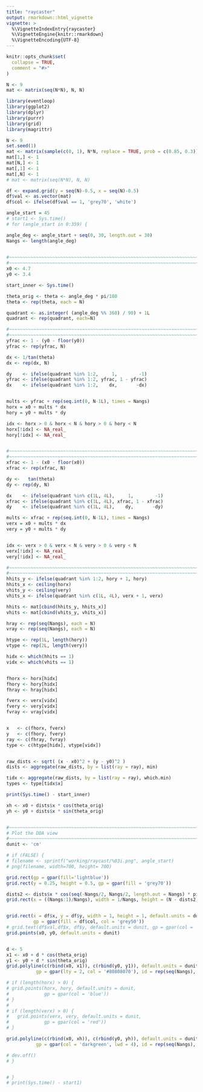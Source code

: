 ```yaml
---
title: "raycaster"
output: rmarkdown::html_vignette
vignette: >
  %\VignetteIndexEntry{raycaster}
  %\VignetteEngine{knitr::rmarkdown}
  %\VignetteEncoding{UTF-8}
---
```


```r
knitr::opts_chunk$set(
  collapse = TRUE,
  comment = "#>"
)
```


```r
N <- 9
mat <- matrix(seq(N*N), N, N)
```


```r
library(eventloop)
library(ggplot2)
library(dplyr)
library(purrr)
library(grid)
library(magrittr)

N <- 9
set.seed(1)
mat <- matrix(sample(c(0, 1), N*N, replace = TRUE, prob = c(0.85, 0.3)), N, N)
mat[1,] <- 1
mat[N,] <- 1
mat[,1] <- 1
mat[,N] <- 1
# mat <- matrix(seq(N*N), N, N)

df <- expand.grid(y = seq(N)-0.5, x = seq(N)-0.5)
df$val <- as.vector(mat)
df$col <- ifelse(df$val == 1, 'grey70', 'white')

angle_start = 45
# start1 <- Sys.time()
# for (angle_start in 0:359) {

angle_deg <- angle_start + seq(0, 30, length.out = 30)
Nangs <- length(angle_deg)

  
#~~~~~~~~~~~~~~~~~~~~~~~~~~~~~~~~~~~~~~~~~~~~~~~~~~~~~~~~~~~~~~~~~~~~~~~~~~~~~
#~~~~~~~~~~~~~~~~~~~~~~~~~~~~~~~~~~~~~~~~~~~~~~~~~~~~~~~~~~~~~~~~~~~~~~~~~~~~~
x0 <- 4.7
y0 <- 3.4

start_inner <- Sys.time() 

theta_orig <- theta <- angle_deg * pi/180
theta <- rep(theta, each = N)

quadrant <- as.integer( (angle_deg %% 360) / 90) + 1L
quadrant <- rep(quadrant, each=N)

#~~~~~~~~~~~~~~~~~~~~~~~~~~~~~~~~~~~~~~~~~~~~~~~~~~~~~~~~~~~~~~~~~~~~~~~~~~~~~
#~~~~~~~~~~~~~~~~~~~~~~~~~~~~~~~~~~~~~~~~~~~~~~~~~~~~~~~~~~~~~~~~~~~~~~~~~~~~~
yfrac <- 1 - (y0 - floor(y0))
yfrac <- rep(yfrac, N)

dx <- 1/tan(theta)
dx <- rep(dx, N)

dy    <- ifelse(quadrant %in% 1:2,     1,        -1)
yfrac <- ifelse(quadrant %in% 1:2, yfrac, 1 - yfrac)
dx    <- ifelse(quadrant %in% 1:2,    dx,       -dx)


mults <- yfrac + rep(seq.int(0, N-1L), times = Nangs)
horx = x0 + mults * dx
hory = y0 + mults * dy

idx <- horx > 0 & horx < N & hory > 0 & hory < N
horx[!idx] <- NA_real_
hory[!idx] <- NA_real_


#~~~~~~~~~~~~~~~~~~~~~~~~~~~~~~~~~~~~~~~~~~~~~~~~~~~~~~~~~~~~~~~~~~~~~~~~~~~~~
#~~~~~~~~~~~~~~~~~~~~~~~~~~~~~~~~~~~~~~~~~~~~~~~~~~~~~~~~~~~~~~~~~~~~~~~~~~~~~
xfrac <- 1 - (x0 - floor(x0))
xfrac <- rep(xfrac, N)

dy <-   tan(theta)
dy <- rep(dy, N)

dx    <- ifelse(quadrant %in% c(1L, 4L),     1,        -1)
xfrac <- ifelse(quadrant %in% c(1L, 4L), xfrac, 1 - xfrac)
dy    <- ifelse(quadrant %in% c(1L, 4L),    dy,       -dy)

mults <- xfrac + rep(seq.int(0, N-1L), times = Nangs)
verx = x0 + mults * dx
very = y0 + mults * dy


idx <- verx > 0 & verx < N & very > 0 & very < N
verx[!idx] <- NA_real_
very[!idx] <- NA_real_

#~~~~~~~~~~~~~~~~~~~~~~~~~~~~~~~~~~~~~~~~~~~~~~~~~~~~~~~~~~~~~~~~~~~~~~~~~~~~~
#~~~~~~~~~~~~~~~~~~~~~~~~~~~~~~~~~~~~~~~~~~~~~~~~~~~~~~~~~~~~~~~~~~~~~~~~~~~~~
hhits_y <- ifelse(quadrant %in% 1:2, hory + 1, hory)
hhits_x <- ceiling(horx)
vhits_y <- ceiling(very)
vhits_x <- ifelse(quadrant %in% c(1L, 4L), verx + 1, verx)

hhits <- mat[cbind(hhits_y, hhits_x)]
vhits <- mat[cbind(vhits_y, vhits_x)]

hray <- rep(seq(Nangs), each = N)
vray <- rep(seq(Nangs), each = N)

htype <- rep(1L, length(hory))
vtype <- rep(2L, length(very))

hidx <- which(hhits == 1)
vidx <- which(vhits == 1)


fhorx <- horx[hidx]
fhory <- hory[hidx]
fhray <- hray[hidx]

fverx <- verx[vidx]
fvery <- very[vidx]
fvray <- vray[vidx]


x   <- c(fhorx, fverx)
y   <- c(fhory, fvery)
ray <- c(fhray, fvray)
type <- c(htype[hidx], vtype[vidx])


raw_dists <- sqrt( (x - x0)^2 + (y - y0)^2 )
dists <- aggregate(raw_dists, by = list(ray = ray), min)

tidx <- aggregate(raw_dists, by = list(ray = ray), which.min)
types <- type[tidx$x]

print(Sys.time() - start_inner)

xh <- x0 + dists$x * cos(theta_orig)
yh <- y0 + dists$x * sin(theta_orig)


#~~~~~~~~~~~~~~~~~~~~~~~~~~~~~~~~~~~~~~~~~~~~~~~~~~~~~~~~~~~~~~~~~~~~~~~~~~~~~
# Plot the DDA view
#~~~~~~~~~~~~~~~~~~~~~~~~~~~~~~~~~~~~~~~~~~~~~~~~~~~~~~~~~~~~~~~~~~~~~~~~~~~~~
dunit <- 'cm'

# if (FALSE) {
# filename <- sprintf("working/raycast/%03i.png", angle_start)
# png(filename, width=700, height= 700)

grid.rect(gp = gpar(fill='lightblue'))
grid.rect(y = 0.25, height = 0.5, gp = gpar(fill = 'grey70'))

dists2 <- dists$x * cos(seq(-Nangs/2, Nangs/2, length.out = Nangs) * pi/180)
grid.rect(x = ((Nangs:1)/Nangs), width = 1/Nangs, height = (N - dists2)/15, gp = gpar(col=NA, fill='darkblue'))


grid.rect(x = df$x, y = df$y, width = 1, height = 1, default.units = dunit,
          gp = gpar(fill = df$col, col = 'grey50'))
# grid.text(df$val,df$x, df$y, default.units = dunit, gp = gpar(col = 'grey40'))
grid.points(x0, y0, default.units = dunit)


d <- 5
x1 <- x0 + d * cos(theta_orig)
y1 <- y0 + d * sin(theta_orig)
grid.polyline(c(rbind(x0, x1)), c(rbind(y0, y1)), default.units = dunit,
           gp = gpar(lty = 2, col = '#80808070'), id = rep(seq(Nangs), each = 2))

# if (length(horx) > 0) {
# grid.points(horx, hory, default.units = dunit,
#             gp = gpar(col = 'blue'))
# }
# 
# if (length(verx) > 0) {
#   grid.points(verx, very, default.units = dunit,
#             gp = gpar(col = 'red'))
# }

grid.polyline(c(rbind(x0, xh)), c(rbind(y0, yh)), default.units = dunit,
           gp = gpar(col = 'darkgreen', lwd = 4), id = rep(seq(Nangs), each = 2))

# dev.off()
# }


# }
# print(Sys.time() - start1)
```






